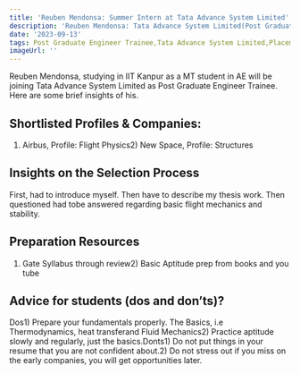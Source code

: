 ```yaml
---
title: 'Reuben Mendonsa: Summer Intern at Tata Advance System Limited'
description: 'Reuben Mendonsa: Tata Advance System Limited(Post Graduate Engineer Trainee)'
date: '2023-09-13'
tags: Post Graduate Engineer Trainee,Tata Advance System Limited,Placement
imageUrl: ''
---
```


Reuben Mendonsa, studying in IIT Kanpur as a MT student in AE will be joining Tata Advance System Limited as Post Graduate Engineer Trainee. Here are some brief insights of his.

## Shortlisted Profiles & Companies:
1) Airbus, Profile: Flight Physics2) New Space, Profile: Structures

## Insights on the Selection Process
First, had to introduce myself. Then have to describe my thesis work. Then questioned had tobe answered regarding basic flight mechanics and stability.

##  Preparation Resources
1) Gate Syllabus through review2) Basic Aptitude prep from books and you tube

## Advice for students (dos and don’ts)? 
Dos1) Prepare your fundamentals properly. The Basics, i.e Thermodynamics, heat transferand Fluid Mechanics2) Practice aptitude slowly and regularly, just the basics.Donts1) Do not put things in your resume that you are not confident about.2) Do not stress out if you miss on the early companies, you will get opportunities later.

